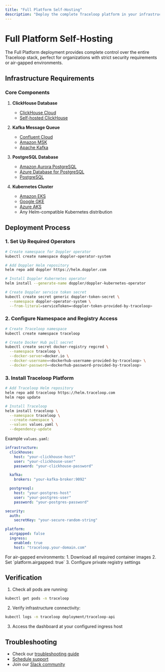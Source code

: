 ```yaml
---
title: "Full Platform Self-Hosting"
description: "Deploy the complete Traceloop platform in your infrastructure"
---
```


# Full Platform Self-Hosting

The Full Platform deployment provides complete control over the entire Traceloop stack, perfect for organizations with strict security requirements or air-gapped environments.

## Infrastructure Requirements

### Core Components

1. **ClickHouse Database**

   - [ClickHouse Cloud](https://clickhouse.cloud)
   - [Self-hosted ClickHouse](https://clickhouse.com/docs/en/install)

2. **Kafka Message Queue**

   - [Confluent Cloud](https://confluent.cloud)
   - [Amazon MSK](https://aws.amazon.com/msk/)
   - [Apache Kafka](https://kafka.apache.org/quickstart)

3. **PostgreSQL Database**

   - [Amazon Aurora PostgreSQL](https://aws.amazon.com/rds/aurora/postgresql-features/)
   - [Azure Database for PostgreSQL](https://azure.microsoft.com/en-us/products/postgresql/)
   - [PostgreSQL](https://www.postgresql.org/download/)

4. **Kubernetes Cluster**
   - [Amazon EKS](https://aws.amazon.com/eks/)
   - [Google GKE](https://cloud.google.com/kubernetes-engine)
   - [Azure AKS](https://azure.microsoft.com/en-us/products/kubernetes-service)
   - Any Helm-compatible Kubernetes distribution

## Deployment Process

### 1. Set Up Required Operators

```bash
# Create namespace for Doppler operator
kubectl create namespace doppler-operator-system

# Add Doppler Helm repository
helm repo add doppler https://helm.doppler.com

# Install Doppler Kubernetes operator
helm install --generate-name doppler/doppler-kubernetes-operator

# Create Doppler service token secret
kubectl create secret generic doppler-token-secret \
  --namespace doppler-operator-system \
  --from-literal=serviceToken=<doppler-token-provided-by-traceloop>
```

### 2. Configure Namespace and Registry Access

```bash
# Create Traceloop namespace
kubectl create namespace traceloop

# Create Docker Hub pull secret
kubectl create secret docker-registry regcred \
  --namespace traceloop \
  --docker-server=docker.io \
  --docker-username=<dockerhub-username-provided-by-traceloop> \
  --docker-password=<dockerhub-password-provided-by-traceloop>
```

### 3. Install Traceloop Platform

```bash
# Add Traceloop Helm repository
helm repo add traceloop https://helm.traceloop.com
helm repo update

# Install Traceloop
helm install traceloop \
  --namespace traceloop \
  --create-namespace \
  --values values.yaml \
  --dependency-update
```

Example `values.yaml`:

```yaml
infrastructure:
  clickhouse:
    host: "your-clickhouse-host"
    user: "your-clickhouse-user"
    password: "your-clickhouse-password"

  kafka:
    brokers: "your-kafka-broker:9092"

  postgresql:
    host: "your-postgres-host"
    user: "your-postgres-user"
    password: "your-postgres-password"

security:
  auth:
    secretKey: "your-secure-random-string"

platform:
  airgapped: false
  ingress:
    enabled: true
    host: "traceloop.your-domain.com"
```

<Warning>
  For air-gapped environments: 1. Download all required container images 2. Set
  `platform.airgapped: true` 3. Configure private registry settings
</Warning>

## Verification

1. Check all pods are running:

```bash
kubectl get pods -n traceloop
```

2. Verify infrastructure connectivity:

```bash
kubectl logs -n traceloop deployment/traceloop-api
```

3. Access the dashboard at your configured ingress host

## Troubleshooting

- Check our [troubleshooting guide](/self-host/troubleshooting)
- [Schedule support](https://meetings.hubspot.com/ngazit/traceloop-final-qualification-demo?uuid=3b54030a-16c0-4d6b-bc3f-12e42e4b3db7)
- Join our [Slack community](https://traceloop.com/slack)
